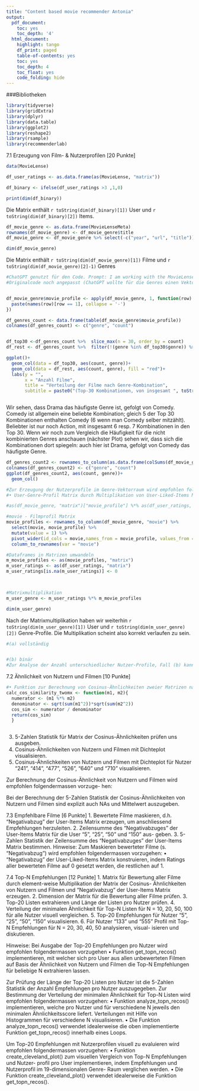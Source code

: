 ```yaml
---
title: "Content based movie recommender Antonia"
output:
  pdf_document:
    toc: yes
    toc_depth: '4'
  html_document:
    highlight: tango
    df_print: paged
    table-of-contents: yes
    toc: yes
    toc_depth: 4
    toc_float: yes
    code_folding: hide
---
```


###Bibliotheken
```r
library(tidyverse)
library(gridExtra)
library(dplyr)
library(data.table)
library(ggplot2)
library(reshape2)
library(rsample)
library(recommenderlab)
```


7.1 Erzeugung von Film- & Nutzerprofilen [20 Punkte]


```r
data(MovieLense)

df_user_ratings <- as.data.frame(as(MovieLense, "matrix"))

```

```r
df_binary <- ifelse(df_user_ratings >3 ,1,0)

```


```r
print(dim(df_binary))
```
Die Matrix enthält `r toString(dim(df_binary)[1])` User und `r toString(dim(df_binary)[2])` Items. 

```r
df_movie_genre <- as.data.frame(MovieLenseMeta)
rownames(df_movie_genre) <- df_movie_genre$title
df_movie_genre <- df_movie_genre %>% select(-c("year", "url", "title"))


```


```r
dim(df_movie_genre)

```
Die Matrix enthält `r toString(dim(df_movie_genre)[1])` Filme und `r toString(dim(df_movie_genre)[2]-1)` Genres  


```r
#ChatGPT genutzt für den Code. Prompt: I am working with the MovieLense dataframe and I need to modify the MovieLenseMeta dataframe to have an additional column with the combination of genres. so if a movie has "Action" and "Adventure" as their genres, the column should have "Action-Adventure" as value. can you help me write this code?
#Originalcode noch angepasst (ChatGPT wollte für die Genres einen Vektor schreiben mit den expliziten Genre-Namen. Da aber die Titel Spalte keine 1er enthält habe ich es weggelelassen)


df_movie_genre$movie_profile <- apply(df_movie_genre, 1, function(row) {
  paste(names(row)[row == 1], collapse = '-')
})

df_genres_count <- data.frame(table(df_movie_genre$movie_profile))
colnames(df_genres_count) <- c("genre", "count")


df_top30 <-df_genres_count %>%  slice_max(n = 30, order_by = count) 
df_rest <- df_genres_count %>%  filter(!(genre %in% df_top30$genre)) %>% summarise("count" = sum(count)) %>% mutate(genre = "Others combined")

ggplot()+
  geom_col(data = df_top30, aes(count, genre))+
  geom_col(data = df_rest, aes(count, genre), fill = "red")+
  labs(y = "",
       x = "Anzahl Filme",
       title = "Verteilung der Filme nach Genre-Kombination",
       subtitle = paste0("(Top-30 Kombinationen, von insgesamt ", toString(dim(df_genres_count)[1]), ")"))



```
Wir sehen, dass Drama das häufigste Genre ist, gefolgt von Comedy. Comedy ist allgemein eine beliebte Kombination; gleich 5 der Top 30 Kombinationen enthalten Comedy (6 wenn man Comedy selber mitzählt). Beliebter ist nur noch Action, mit insgesamt 6 resp. 7 Kombinationen in den Top 30. Wenn wir noch zum Vergleich die Häufigkeit für die nicht kombinierten Genres anschauen (nächster Plot) sehen wir, dass sich die Kombinationen dort spiegeln: auch hier ist Drama, gefolgt von Comedy das häufigste Genre. 

```r

df_genres_count2 <- rownames_to_column(as.data.frame(colSums(df_movie_genre[2:19])))
colnames(df_genres_count2) <- c("genre", "count")
ggplot(df_genres_count2, aes(count, genre))+
  geom_col()

```


```r
#Zur Erzeugung der Nutzerprofile im Genre-Vektorraum wird empfohlen folgendermassen vorzugehen: 
#• User-Genre-Profil Matrix durch Multiplikation von User-Liked-Items Matrix und Movie-Genre Matrix erzeugen.

#as(df_movie_genre, "matrix")["movie_profile"] %*% as(df_user_ratings, "matrix")

#movie - Filmprofil Matrix
movie_profiles <- rownames_to_column(df_movie_genre, "movie") %>% 
  select(movie, movie_profile) %>% 
  mutate(value = 1) %>%
  pivot_wider(id_cols = movie,names_from = movie_profile, values_from = value, values_fill = 0) %>% 
  column_to_rownames(var = "movie")

#Dataframes in Matrizen umwandeln
m_movie_profiles <- as(movie_profiles, "matrix")
m_user_ratings <- as(df_user_ratings, "matrix")
m_user_ratings[is.na(m_user_ratings)] <- 0


  
#Matrixmultiplikation 
m_user_genre <- m_user_ratings %*% m_movie_profiles 


```


```r
dim(m_user_genre)
```
Nach der Matrixmultiplikation haben wir weiterhin `r toString(dim(m_user_genre)[1])` User  und `r toString(dim(m_user_genre)[2])` Genre-Profile. Die Multiplikation scheint also korrekt verlaufen zu sein.   


```r
#(a) vollständig


#(b) binär 
#Zur Analyse der Anzahl unterschiedlicher Nutzer-Profile, Fall (b) kann z.B. mutate(across(.cols = everything(), .fns = ~ ifelse(.x > 0, 1, 0))) verwendet werde


```


7.2 Ähnlichkeit von Nutzern und Filmen [10 Punkte]
```r
#• Funktion zur Berechnung von Cosinus-Ähnlichkeiten zweier Matrizen namens calc_cos_similarity_twomtrx() implementieren, um Nutzerprofile und Filme im Vektorraum der Genres zu vergleichen. Die richtige Funktionsweise soll an einem einfachen Beispiel getestet und dokumentiert werden.
calc_cos_similarity_twomx <- function(m1, m2){
  numerator <- (m1 %*% m2)
  denominator <- sqrt(sum(m1^2))*sqrt(sum(m2^2)) 
  cos_sim <- numerator / denominator
  return(cos_sim)
  } 


```


```r

```

3. 5-Zahlen Statistik für Matrix der Cosinus-Ähnlichkeiten prüfen uns ausgeben.
4. Cosinus-Ähnlichkeiten von Nutzern und Filmen mit Dichteplot visualisieren.
5. Cosinus-Ähnlichkeiten von Nutzern und Filmen mit Dichteplot für Nutzer “241”, “414”, “477”, “526”,
“640” und “710” visualisieren.



Zur Berechnung der Cosinus-Ähnlichkeit von Nutzern und Filmen wird empfohlen folgendermassen vorzuge-
hen:

Bei der Berechnung der 5-Zahlen Statistik der Cosinus-Ähnlichkeiten von Nutzern und Filmen sind explizit
auch NAs und Mittelwert auszugeben.



7.3 Empfehlbare Filme [6 Punkte]
1. Bewertete Filme maskieren, d.h. “Negativabzug” der User-Items Matrix erzeugen, um anschliessend
Empfehlungen herzuleiten.
2. Zeilensumme des “Negativabzuges” der User-Items Matrix für die User “5”, “25”, “50” und “150” aus-
geben.
3. 5-Zahlen Statistik der Zeilensumme des “Negativabzuges” der User-Items Matrix bestimmen.
Hinweise:
Zum Maskieren bewerteter Filme (s. “Negativabzug”) wird empfohlen folgendermassen vorzugehen:
• “Negativabzug” der User-Liked-Items Matrix konstruieren, indem Ratings aller bewerteten Filme auf 0
gesetzt werden, die restlichen auf 1.




7.4 Top-N Empfehlungen [12 Punkte]
1. Matrix für Bewertung aller Filme durch element-weise Multiplikation der Matrix der Cosinus-
Ähnlichkeiten von Nutzern und Filmen und “Negativabzug” der User-Items Matrix erzeugen.
2. Dimension der Matrix für die Bewertung aller Filme prüfen.
3. Top-20 Listen extrahieren und Länge der Listen pro Nutzer prüfen.
4. Verteilung der minimalen Ähnlichkeit für Top-N Listen für N = 10, 20, 50, 100 für alle Nutzer visuell
vergleichen.
5. Top-20 Empfehlungen für Nutzer “5”, “25”, “50”, “150” visualisieren.
6. Für Nutzer “133” und “555” Profil mit Top-N Empfehlungen für N = 20, 30, 40, 50 analysieren, visual-
isieren und diskutieren.


Hinweise:
Bei Ausgabe der Top-20 Empfehlungen pro Nutzer wird empfohlen folgendermassen vorzugehen
• Funktion get_topn_recos() implementieren, mit welcher sich pro User aus allen unbewerteten Filmen
auf Basis der Ähnlichkeit von Nutzern und Filmen die Top-N Empfehlungen für beliebige N extrahieren
lassen.

Zur Prüfung der Länge der Top-20 Listen pro Nutzer ist die 5-Zahlen Statistik der Anzahl Empfehlungen pro
Nutzer auszugegeben.
Zur Bestimmung der Verteilung der minimalen Ähnlichkeit für Top-N Listen wird empfohlen folgendermassen
vorzugehen:
• Funktion analyze_topn_recos() implementieren, welche pro Nutzer und für verschiedene N jeweils
den minimalen Ähnlichkeitsscore liefert. Verteilungen mit Hilfe von Histogrammen für verschiedene N
visualisieren.
• Die Funktion analyze_topn_recos() verwendet idealerweise die oben implementierte Funktion
get_topn_recos() innerhalb eines Loops.

Um Top-20 Empfehlungen mit Nutzerprofilen visuell zu evaluieren wird empfohlen folgendermassen
vorzugehen:
• Funktion create_cleveland_plot() zum visuellen Vergleich von Top-N Empfehlungen und Nutzer-
profil pro User implementieren, indem Empfehlungen und Nutzerprofil im 19-dimensionalen Genre-
Raum verglichen werden.
• Die Funktion create_cleveland_plot() verwendet idealerweise die Funktion get_topn_recos().
